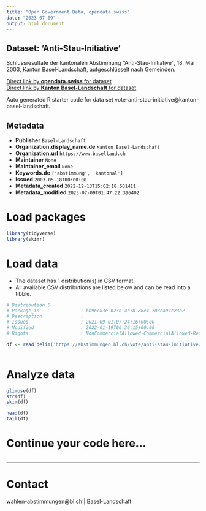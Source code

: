 ```yaml
---
title: "Open Government Data, opendata.swiss"
date: "2023-07-09"
output: html_document
---
```


## Dataset: 'Anti-Stau-Initiative'

Schlussresultate der kantonalen Abstimmung ''Anti-Stau-Initiative'', 18. Mai 2003, Kanton Basel-Landschaft, aufgeschlüsselt nach Gemeinden.

[Direct link by **opendata.swiss** for dataset](https://opendata.swiss/de/dataset/anti-stau-initiative)<br>
[Direct link by **Kanton Basel-Landschaft** for dataset](https://abstimmungen.bl.ch/vote/anti-stau-initiative/data)

Auto generated R starter code for data set vote-anti-stau-initiative@kanton-basel-landschaft.

## Metadata

- **Publisher** `Basel-Landschaft`
- **Organization.display_name.de** `Kanton Basel-Landschaft`
- **Organization.url** `https://www.baselland.ch`
- **Maintainer** `None`
- **Maintainer_email** `None`
- **Keywords.de** `['abstimmung', 'kantonal']`
- **Issued** `2003-05-18T00:00:00`
- **Metadata_created** `2022-12-13T15:02:18.501411`
- **Metadata_modified** `2023-07-09T01:47:22.396402`


# Load packages

```r

library(tidyverse)
library(skimr)

```

# Load data

-   The dataset has 1 distribution(s) in CSV format.
-   All available CSV distributions are listed below and can be read into a tibble.

```r

# Distribution 0
# Package_id               : bb96c83e-b23b-4c78-88e4-703ba97c23a2
# Description              : 
# Issued                   : 2021-09-01T07:24:16+00:00
# Modified                 : 2022-01-19T06:36:15+00:00
# Rights                   : NonCommercialAllowed-CommercialAllowed-ReferenceRequired

df <- read_delim('https://abstimmungen.bl.ch/vote/anti-stau-initiative/data-csv')



```

# Analyze data

```r

glimpse(df)
str(df)
skim(df)

head(df)
tail(df)

```

# Continue your code here...

```r

```

------------------------------------------------------------------------

# Contact

wahlen-abstimmungen@bl.ch | Basel-Landschaft
